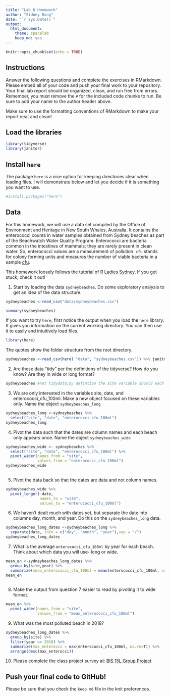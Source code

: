 ```yaml
---
title: "Lab 8 Homework"
author: "Sidney Rang"
date: "`r Sys.Date()`"
output:
  html_document: 
    theme: spacelab
    keep_md: yes
---
```


```r
knitr::opts_chunk$set(echo = TRUE)
```

## Instructions
Answer the following questions and complete the exercises in RMarkdown. Please embed all of your code and push your final work to your repository. Your final lab report should be organized, clean, and run free from errors. Remember, you must remove the `#` for the included code chunks to run. Be sure to add your name to the author header above.  

Make sure to use the formatting conventions of RMarkdown to make your report neat and clean!  

## Load the libraries
```r
library(tidyverse)
library(janitor)
``` 

## Install `here`
The package `here` is a nice option for keeping directories clear when loading files. I will demonstrate below and let you decide if it is something you want to use.  
```r
#install.packages("here")
```

## Data
For this homework, we will use a data set compiled by the Office of Environment and Heritage in New South Whales, Australia. It contains the enterococci counts in water samples obtained from Sydney beaches as part of the Beachwatch Water Quality Program. Enterococci are bacteria common in the intestines of mammals; they are rarely present in clean water. So, enterococci values are a measurement of pollution. `cfu` stands for colony forming units and measures the number of viable bacteria in a sample [cfu](https://en.wikipedia.org/wiki/Colony-forming_unit).   

This homework loosely follows the tutorial of [R Ladies Sydney](https://rladiessydney.org/). If you get stuck, check it out!  

1. Start by loading the data `sydneybeaches`. Do some exploratory analysis to get an idea of the data structure.
```r
sydneybeaches <-read_csv("data/sydneybeaches.csv")
```
```r
summary(sydneybeaches)
```

If you want to try `here`, first notice the output when you load the `here` library. It gives you information on the current working directory. You can then use it to easily and intuitively load files.
```r
library(here)
```

The quotes show the folder structure from the root directory.
```r
sydneybeaches <-read_csv(here( "data", "sydneybeaches.csv")) %>% janitor::clean_names()
```

2. Are these data "tidy" per the definitions of the tidyverse? How do you know? Are they in wide or long format?
```r
sydneybeaches #not tidydata;by defintion the site variable should each have their own column  the data is in long format 
```


3. We are only interested in the variables site, date, and enterococci_cfu_100ml. Make a new object focused on these variables only. Name the object `sydneybeaches_long`

```r
sydneybeaches_long <-sydneybeaches %>% 
  select("site", "date", "enterococci_cfu_100ml")
sydneybeaches_long
```

4. Pivot the data such that the dates are column names and each beach only appears once. Name the object `sydneybeaches_wide`
```r
sydneybeaches_wide <- sydneybeaches %>%
  select("site", "date", "enterococci_cfu_100ml") %>% 
  pivot_wider(names_from = "site",
              values_from = "enterococci_cfu_100ml")
sydneybeaches_wide
  
```


5. Pivot the data back so that the dates are data and not column names.
```r
sydneybeaches_wide %>% 
  pivot_longer(-date,
               names_to = "site",
               values_to = "enterococci_cfu_100ml")
```


6. We haven't dealt much with dates yet, but separate the date into columns day, month, and year. Do this on the `sydneybeaches_long` data.
```r
sydneybeaches_long_dates <-sydneybeaches_long %>% 
  separate(date, into = c("day", "month", "year"),sep = "/")
sydneybeaches_long_dates

```


7. What is the average `enterococci_cfu_100ml` by year for each beach. Think about which data you will use- long or wide.
```r
mean_en <-sydneybeaches_long_dates %>% 
  group_by(site,year) %>% 
  summarize(mean_enterococci_cfu_100ml = mean(enterococci_cfu_100ml, na.rm=T))
mean_en
  
```


8. Make the output from question 7 easier to read by pivoting it to wide format.
```r
mean_en %>% 
  pivot_wider(names_from = "site",
              values_from = "mean_enterococci_cfu_100ml")
```


9. What was the most polluted beach in 2018?
```r
sydneybeaches_long_dates %>% 
  group_by(site) %>% 
  filter(year == 2018) %>% 
  summarize(max_enterocci = max(enterococci_cfu_100ml, na.rm=T)) %>% 
  arrange(desc(max_enterocci))
```


10. Please complete the class project survey at: [BIS 15L Group Project](https://forms.gle/H2j69Z3ZtbLH3efW6)


## Push your final code to GitHub!
Please be sure that you check the `keep md` file in the knit preferences.   